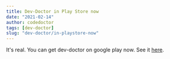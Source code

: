 ```yaml
---
title: Dev-Doctor in Play Store now
date: "2021-02-14"
author: codedoctor
tags: [dev-doctor]
slug: "dev-doctor/in-playstore-now"
---
```


It's real. You can get dev-doctor on google play now. See it [here](https://play.google.com/store/apps/details?id=com.github.LinwoodDev.dev_doctor).
